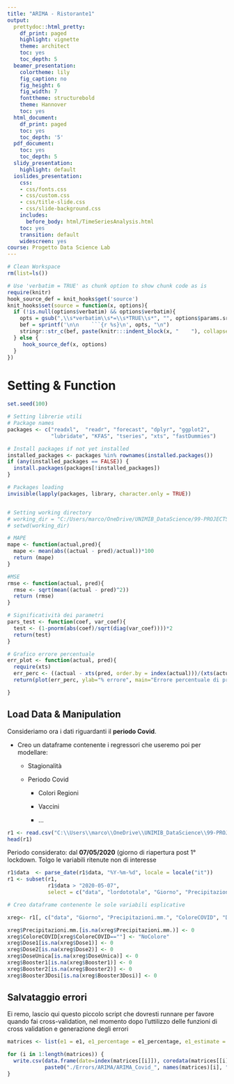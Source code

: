 ```yaml
---
title: "ARIMA - Ristorante1"
output:
  prettydoc::html_pretty:
    df_print: paged
    highlight: vignette
    theme: architect
    toc: yes
    toc_depth: 5
  beamer_presentation:
    colortheme: lily
    fig_caption: no
    fig_height: 6
    fig_width: 7
    fonttheme: structurebold
    theme: Hannover
    toc: yes
  html_document:
    df_print: paged
    toc: yes
    toc_depth: '5'
  pdf_document:
    toc: yes
    toc_depth: 5
  slidy_presentation:
    highlight: default
  ioslides_presentation:
    css:
    - css/fonts.css
    - css/custom.css
    - css/title-slide.css
    - css/slide-background.css
    includes:
      before_body: html/TimeSeriesAnalysis.html
    toc: yes
    transition: default
    widescreen: yes
course: Progetto Data Science Lab
---
```


```r
# Clean Workspace
rm(list=ls())
```

```r
# Use 'verbatim = TRUE' as chunk option to show chunk code as is
require(knitr)
hook_source_def = knit_hooks$get('source')
knit_hooks$set(source = function(x, options){
  if (!is.null(options$verbatim) && options$verbatim){
    opts = gsub(",\\s*verbatim\\s*=\\s*TRUE\\s*", "", options$params.src)
    bef = sprintf('\n\n    ```{r %s}\n', opts, "\n")
    stringr::str_c(bef, paste(knitr:::indent_block(x, "    "), collapse = '\n'), "\n    ```\n")
  } else {
     hook_source_def(x, options)
  }
})
```

# Setting & Function

```r
set.seed(100)

# Setting librerie utili
# Package names
packages <- c("readxl",  "readr", "forecast", "dplyr", "ggplot2",
              "lubridate", "KFAS", "tseries", "xts", "fastDummies") 

# Install packages if not yet installed
installed_packages <- packages %in% rownames(installed.packages())
if (any(installed_packages == FALSE)) {
  install.packages(packages[!installed_packages])
}

# Packages loading
invisible(lapply(packages, library, character.only = TRUE))


# Setting working directory
# working_dir = "C:/Users/marco/OneDrive/UNIMIB_DataScience/99-PROJECTS/DataScienceLab2022/Dati ristoranti"
# setwd(working_dir)

# MAPE 
mape <- function(actual,pred){
  mape <- mean(abs((actual - pred)/actual))*100
  return (mape)
}

#MSE
rmse <- function(actual, pred){
  rmse <- sqrt(mean((actual - pred)^2))
  return (rmse)
}

# Significatività dei parametri
pars_test <- function(coef, var_coef){
  test <- (1-pnorm(abs(coef)/sqrt(diag(var_coef))))*2
  return(test)
}

# Grafico errore percentuale 
err_plot <- function(actual, pred){
  require(xts)
  err_perc <- ((actual - xts(pred, order.by = index(actual)))/(xts(actual, order.by = index(actual))))*100
  return(plot(err_perc, ylab="% errore", main="Errore percentuale di previsione"))

}

```

## Load Data & Manipulation

Consideriamo ora i dati riguardanti il **periodo Covid**.

-   Creo un dataframe contenente i regressori che useremo poi per modellare:

    -   Stagionalità

    -   Periodo Covid

        -   Colori Regioni

        -   Vaccini

        -   ...

```r
r1 <- read.csv("C:\\Users\\marco\\OneDrive\\UNIMIB_DataScience\\99-PROJECTS\\DataScienceLab2022\\Dati ristoranti\\periodo-covid_r1.csv")
head(r1)
```

Periodo considerato: dal **07/05/2020** (giorno di riapertura post 1° lockdown. Tolgo le variabili ritenute non di interesse

```r
r1$data  <- parse_date(r1$data, "%Y-%m-%d", locale = locale("it"))
r1 <- subset(r1, 
             r1$data > "2020-05-07", 
             select = c("data", "lordototale", "Giorno", "Precipitazioni.mm.", "ColoreCOVID", "Dose1", "Dose2", "DoseUnica", "Booster1", "Booster3Dosi", "Booster2", "GASOLIO_RISCALDAMENTO.LITRO"))

```

```r
# Creo dataframe contenente le sole variabili esplicative

xreg<- r1[, c("data", "Giorno", "Precipitazioni.mm.", "ColoreCOVID", "Dose1", "Dose2", "DoseUnica", "Booster1", "Booster3Dosi", "Booster2", "GASOLIO_RISCALDAMENTO.LITRO")]
```

```r
xreg$Precipitazioni.mm.[is.na(xreg$Precipitazioni.mm.)] <- 0
xreg$ColoreCOVID[xreg$ColoreCOVID==""] <- "NoColore"
xreg$Dose1[is.na(xreg$Dose1)] <- 0
xreg$Dose2[is.na(xreg$Dose2)] <- 0
xreg$DoseUnica[is.na(xreg$DoseUnica)] <- 0
xreg$Booster1[is.na(xreg$Booster1)] <- 0
xreg$Booster2[is.na(xreg$Booster2)] <- 0
xreg$Booster3Dosi[is.na(xreg$Booster3Dosi)] <- 0
```

## Salvataggio errori

Ei remo, lascio qui questo piccolo script che dovresti runnare per favore quando fai cross-validation, nel momento dopo l'uttilizzo delle funzioni di cross validation e generazione degli errori

```r
matrices <- list(e1 = e1, e1_percentage = e1_percentage, e1_estimate = e1_estimate, e1_groundtruth = e1_groundtruth, e3 = e3, e3_percentage = e3_percentage, e3_estimate = e3_estimate, e3_groundtruth = e3_groundtruth, e2 = e2, e2_percentage = e2_percentage, e2_estimate = e2_estimate, e2_groundtruth = e2_groundtruth)

for (i in 1:length(matrices)) {
  write.csv(data.frame(date=index(matrices[[i]]), coredata(matrices[[i]])),
            paste0("./Errors/ARIMA/ARIMA_Covid_", names(matrices)[i], ".csv"))
}

```
